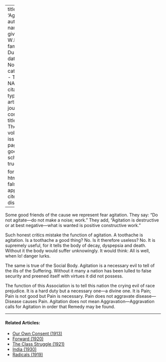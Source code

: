 
---
title: 'Agitation'
author:
  - name:
      given: W.E.B.
      family: Du Bois
date: Nov. 1910
categories: 
  - Tactics
  - NAACP
citation: 
  type: article-journal
  container-title: The Crisis
  volume: 1
  issue: 1
  page: 11
google-scholar: true

format:
  html:
    toc: false
    appendix-cite-as: display
---


Some good friends of the cause we represent fear agitation. They say: "Do not agitate---do not make a noise; work." They add, "Agitation is destructive or at best negative---what is wanted is positive constructive work."

Such honest critics mistake the function of agitation. A toothache is agitation. Is a toothache a good thing? No. Is it therefore useless? No. It is supremely useful, for it tells the body of decay, dyspepsia and death. Without it the body would suffer unknowingly. It would think: All is well, when lo! danger lurks.

The same is true of the Social Body. Agitation is a necessary evil to tell of the ills of the Suffering. Without it many a nation has been lulled to false security and preened itself with virtues it did not possess.

The function of this Association is to tell this nation the crying evil of race prejudice. It is a hard duty but a necessary one---a divine one. It is Pain; Pain is not good but Pain is necessary. Pain does not aggravate disease---Disease causes Pain. Agitation does not mean Aggravation---Aggravation calls for Agitation in order that Remedy may be found.

<!-- Similar articles start here -->
<div  class="clear-wrap"></div>
<hr>
#### Related Articles:

* [Our Own Consent (1913)](/Volumes/05/03/our_own_consent.html)
* [Forward (1920)](/Volumes/20/05/forward.html)
* [The Class Struggle (1921)](/Volumes/22/04/class_struggle.html)
* [India (1930)](/Volumes/37/08/india.html)
* [Radicals (1919)](/Volumes/19/02/radicals.html)

<!-- Similar articles end here -->